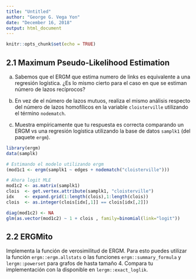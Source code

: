 ```yaml
---
title: "Untitled"
author: "George G. Vega Yon"
date: "December 16, 2018"
output: html_document
---
```


```r
knitr::opts_chunk$set(echo = TRUE)
```

## 2.1 Maximum Pseudo-Likelihood Estimation

a.  Sabemos que el ERGM que estima numero de links es equivalente a una regresión
    logística. ¿Es lo mismo cierto para el caso en que se estiman número de 
    lazos recíprocos?

b.  En vez de el número de lazos mutuos, realiza el mismo análisis respecto del
    número de lazos homofílicos en la variable `cloisterville` utilizando el
    término `nodematch`.
    
c.  Muestra empíricamente que tu respuesta es correcta comparando un ERGM vs
    una regresión logística utilizando la base de datos `samplk1` (del paquete
    `ergm`).
    
```r
library(ergm)
data(samplk)

# Estimando el modelo utilizando ergm
(mod1c1 <- ergm(samplk1 ~ edges + nodematch("cloisterville")))

# Ahora logit MLE
mod1c2 <- as.matrix(samplk1)
clois  <- get.vertex.attribute(samplk1, "cloisterville")
idx    <- expand.grid(1:length(clois),1:length(clois))
clois  <- as.integer(clois[idx[,1]] == clois[idx[,2]])

diag(mod1c2) <- NA
glm(as.vector(mod1c2) ~ 1 + clois , family=binomial(link="logit"))
```
    

## 2.2 ERGMito

Implementa la función de verosimilitud de ERGM. Para esto puedes utilizar la
función `ergm::ergm.allstats` o las funciones `ergm::summary_formula` y 
`lergm::powerset` para grafos de hasta tamaño 4. Compara tu implementación con
la disponible en `lergm::exact_loglik`.


